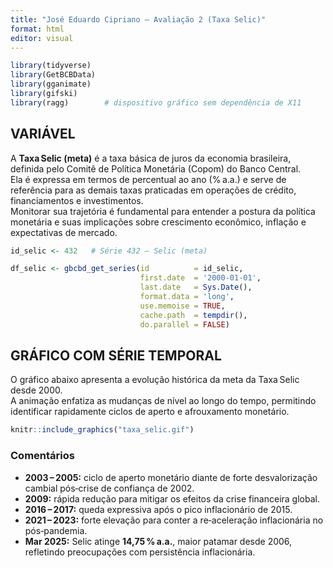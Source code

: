 ```yaml
---
title: "José Eduardo Cipriano — Avaliação 2 (Taxa Selic)"
format: html
editor: visual
---
```


```r
library(tidyverse)
library(GetBCBData)
library(gganimate)
library(gifski)
library(ragg)        # dispositivo gráfico sem dependência de X11
```

## VARIÁVEL

A **Taxa Selic (meta)** é a taxa básica de juros da economia brasileira, definida pelo Comitê de Política Monetária (Copom) do Banco Central.  
Ela é expressa em termos de percentual ao ano (% a.a.) e serve de referência para as demais taxas praticadas em operações de crédito, financiamentos e investimentos.  
Monitorar sua trajetória é fundamental para entender a postura da política monetária e suas implicações sobre crescimento econômico, inflação e expectativas de mercado.

```r
id_selic <- 432   # Série 432 – Selic (meta)

df_selic <- gbcbd_get_series(id          = id_selic,
                             first.date  = '2000-01-01',
                             last.date   = Sys.Date(),
                             format.data = 'long',
                             use.memoise = TRUE,
                             cache.path  = tempdir(),
                             do.parallel = FALSE)
```

## GRÁFICO COM SÉRIE TEMPORAL

O gráfico abaixo apresenta a evolução histórica da meta da Taxa Selic desde 2000.  
A animação enfatiza as mudanças de nível ao longo do tempo, permitindo identificar rapidamente ciclos de aperto e afrouxamento monetário.






```r
knitr::include_graphics("taxa_selic.gif")
```


### Comentários

- **2003 – 2005:** ciclo de aperto monetário diante de forte desvalorização cambial pós‑crise de confiança de 2002.  
- **2009:** rápida redução para mitigar os efeitos da crise financeira global.  
- **2016 – 2017:** queda expressiva após o pico inflacionário de 2015.  
- **2021 – 2023:** forte elevação para conter a re‑aceleração inflacionária no pós‑pandemia.  
- **Mar 2025:** Selic atinge **14,75 % a.a.**, maior patamar desde 2006, refletindo preocupações com persistência inflacionária.
